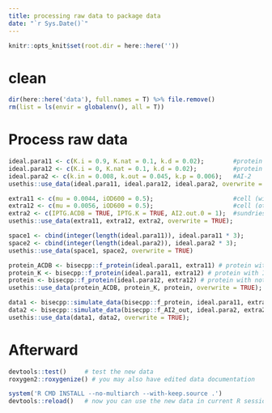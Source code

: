 ```yaml
---
title: processing raw data to package data
date: "`r Sys.Date()`"
---
```


```r
knitr::opts_knit$set(root.dir = here::here(''))
```



# clean

```r
dir(here::here('data'), full.names = T) %>% file.remove()
rm(list = ls(envir = globalenv(), all = T))
```



# Process raw data

```r
ideal.para11 <- c(K.i = 0.9, K.nat = 0.1, k.d = 0.02);        #protein (with IPTG)
ideal.para12 <- c(K.i = 0, K.nat = 0.1, k.d = 0.02);          #protein (without IPTG)
ideal.para2 <- c(k.in = 0.008, k.out = 0.045, k.p = 0.006);   #AI-2
usethis::use_data(ideal.para11, ideal.para12, ideal.para2, overwrite = TRUE)

extra11 <- c(mu = 0.0044, iOD600 = 0.5);                      #cell (with ACDB)
extra12 <- c(mu = 0.0056, iOD600 = 0.5);                      #cell (others)
extra2 <- c(IPTG.ACDB = TRUE, IPTG.K = TRUE, AI2.out.0 = 1);  #sundries
usethis::use_data(extra11, extra12, extra2, overwrite = TRUE);

space1 <- cbind(integer(length(ideal.para11)), ideal.para11 * 3);
space2 <- cbind(integer(length(ideal.para2)), ideal.para2 * 3);
usethis::use_data(space1, space2, overwrite = TRUE)
```

```r
protein_ACDB <- bisecpp::f_protein(ideal.para11, extra11) # protein with ACDB gene and IPTG
protein_K <- bisecpp::f_protein(ideal.para11, extra12) # protein with IPTG
protein <- bisecpp::f_protein(ideal.para12, extra12) # protein with nothing
usethis::use_data(protein_ACDB, protein_K, protein, overwrite = TRUE);
```

```r
data1 <- bisecpp::simulate_data(bisecpp::f_protein, ideal.para11, extra11, seq(60,240,60));
data2 <- bisecpp::simulate_data(bisecpp::f_AI2_out, ideal.para2, extra2, seq(0,270,30));
usethis::use_data(data1, data2, overwrite = TRUE);
```



# Afterward

```r
devtools::test()     # test the new data
roxygen2::roxygenize() # you may also have edited data documentation

system('R CMD INSTALL --no-multiarch --with-keep.source .')
devtools::reload()   # now you can use the new data in current R session 
```

